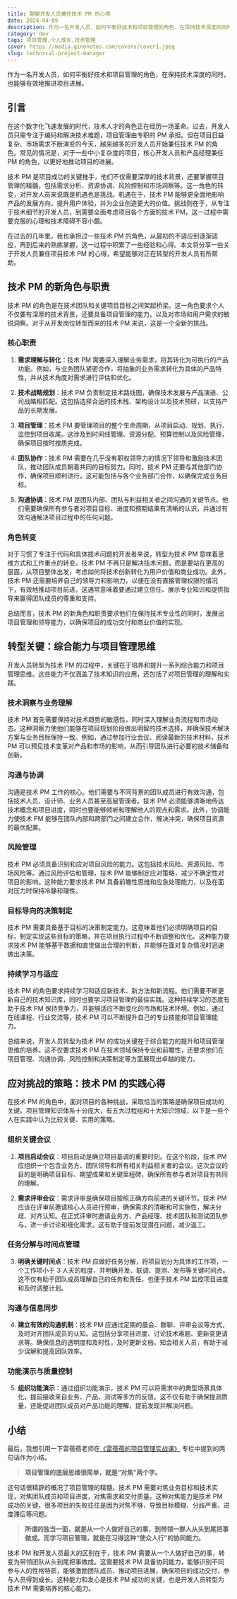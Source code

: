 ```yaml
---
title: 聊聊开发人员兼任技术 PM 的心得
date: 2024-04-09
description: 作为一名开发人员，如何平衡好技术和项目管理的角色，在保持技术深度的同时，也能够有效地推进项目进展。
category: dev
tags: 项目管理,个人成长,技术管理
cover: https://media.ginonotes.com/covers/cover1.jpeg
slug: technical-project-manager
---
```


作为一名开发人员，如何平衡好技术和项目管理的角色，在保持技术深度的同时，也能够有效地推进项目进展。

## 引言

在这个数字化飞速发展的时代，技术人才的角色正在经历一场革命。过去，开发人员只需专注于编码和解决技术难题，项目管理由专职的 PM 承担。但在项目日益复杂、市场需求不断演变的今天，越来越多的开发人员开始兼任技术 PM 的角色。常见的情况是，对于一些中小复杂度的项目，核心开发人员和产品经理兼任 PM 的角色，以更好地推动项目的进展。

技术 PM 是项目成功的关键推手，他们不仅需要深厚的技术背景，还要掌握项目管理的精髓，包括需求分析、资源协调、风险控制和市场洞察等。这一角色的转变，对开发人员来说既是机遇也是挑战。机遇在于，技术 PM 能够更全面地影响产品的发展方向，提升用户体验，并为企业创造更大的价值。挑战则在于，从专注于技术细节的开发人员，到需要全面考虑项目各个方面的技术 PM，这一过程中需要克服的心理和技术障碍不容小觑。

在过去的几年里，我也承担过一些技术 PM 的角色，从最初的不适应到逐渐适应，再到后来的熟练掌握，这一过程中积累了一些经验和心得。本文将分享一些关于开发人员兼任项目技术 PM 的心得，希望能够对正在转型的开发人员有所帮助。

## 技术 PM 的新角色与职责

技术 PM 的角色是在技术团队和关键项目目标之间架起桥梁。这一角色要求个人不仅要有深厚的技术背景，还要具备项目管理的能力，以及对市场和用户需求的敏锐洞察。对于从开发岗位转型而来的技术 PM 来说，这是一个全新的挑战。

### 核心职责

1. **需求理解与转化**：技术 PM 需要深入理解业务需求，将其转化为可执行的产品功能。例如，与业务团队紧密合作，将抽象的业务需求转化为具体的产品特性，并从技术角度对需求进行评估和优化。

2. **技术战略规划**：技术 PM 负责制定技术路线图，确保技术发展与产品演进、公司战略相匹配。这包括选择合适的技术栈、架构设计以及技术预研，以支持产品的长期发展。

3. **项目管理**：技术 PM 要管理项目的整个生命周期，从项目启动、规划、执行、监控到项目收尾。这涉及到时间线管理、资源分配、预算控制以及风险管理，确保项目按时按质完成。

4. **团队协作**：技术 PM 需要在几乎没有职权领导力的情况下领导和激励技术团队，推动团队成员朝着共同的目标努力。同时，技术 PM 还要与其他部门协作，确保项目顺利进行，这可能包括与各个业务部门合作，以确保完成业务目标。

5. **沟通协调**：技术 PM 是团队内部、团队与利益相关者之间沟通的关键节点。他们需要确保所有参与者对项目目标、进度和预期结果有清晰的认识，并通过有效沟通解决项目过程中的任何问题。

### 角色转变

对于习惯了专注于代码和具体技术问题的开发者来说，转型为技术 PM 意味着思维方式和工作重点的转变。技术 PM 不再只是解决技术问题，而是要站在更高的层面，从项目整体出发，考虑如何将技术创新转化为用户价值和商业成功。此外，技术 PM 还需要培养自己的领导力和影响力，以便在没有直接管理权限的情况下，有效地推动项目前进。这通常意味着要通过建立信任、展示专业知识和提供指导来赢得团队成员的尊重和支持。

总结而言，技术 PM 的新角色和职责要求他们在保持技术专业性的同时，发展出项目管理和领导能力，以确保项目的成功交付和商业价值的实现。

## 转型关键：综合能力与项目管理思维

开发人员转型为技术 PM 的过程中，关键在于培养和提升一系列综合能力和项目管理思维。这些能力不仅涵盖了技术知识的应用，还包括了对项目管理的理解和实践。

### 技术洞察与业务理解

技术 PM 首先需要保持对技术趋势的敏感性，同时深入理解业务流程和市场动态。这种洞察力使他们能够在项目规划阶段做出明智的技术选择，并确保技术解决方案与业务目标保持一致。例如，通过参加行业会议、阅读最新的技术材料，技术 PM 可以预见技术变革对产品和市场的影响，从而引导团队进行必要的技术储备和创新。

### 沟通与协调

沟通是技术 PM 工作的核心。他们需要与不同背景的团队成员进行有效沟通，包括技术人员、设计师、业务人员甚至高层管理者。技术 PM 必须能够清晰地传达技术概念和项目进度，同时也要能够倾听和理解他人的观点和需求。此外，协调能力使技术 PM 能够在团队内部和跨部门之间建立合作，解决冲突，确保项目资源的最优配置。

### 风险管理

技术 PM 必须具备识别和应对项目风险的能力。这包括技术风险、资源风险、市场风险等。通过风险评估和管理，技术 PM 能够制定应对策略，减少不确定性对项目的影响。这种能力要求技术 PM 具备前瞻性思维和应急处理能力，以及在面对压力时保持冷静和理性。

### 目标导向的决策制定

技术 PM 需要具备基于目标的决策制定能力。这意味着他们必须明确项目的目标，制定实现这些目标的策略，并在项目执行过程中不断调整和优化。这种能力要求技术 PM 能够基于数据和直觉做出合理的判断，并能够在面对复杂情况时迅速做出决策。

### 持续学习与适应

技术 PM 的角色要求持续学习和适应新技术、新方法和新流程。他们需要不断更新自己的技术知识库，同时也要学习项目管理的最佳实践。这种持续学习的态度有助于技术 PM 保持竞争力，并能够适应不断变化的市场和技术环境。例如，通过在线课程、行业交流等，技术 PM 可以不断提升自己的专业技能和项目管理能力。

总结来说，开发人员转型为技术 PM 的成功关键在于综合能力的提升和项目管理思维的培养。这不仅要求技术 PM 在技术领域保持专业和前瞻性，还要求他们在项目管理、沟通协调、风险控制和决策制定等方面展现出卓越的能力。

## 应对挑战的策略：技术 PM 的实践心得

在技术 PM 的角色中，面对项目的各种挑战，采取恰当的策略是确保项目成功的关键。项目管理知识体系十分庞大，有五大过程组和十大知识领域，以下是一些个人在实践中认为比较关键、实用的策略。

### 组织关键会议

1. **项目启动会议**：项目启动是确立项目基调的重要时刻。在这个阶段，技术 PM 应组织一个包含业务方、团队领导和所有相关利益相关者的会议。这次会议的目的是明确项目目标、期望成果和关键里程碑，确保所有参与者对项目有共同的理解。

2. **需求评审会议**：需求评审是确保项目按照正确方向前进的关键环节。技术 PM 应该在评审前邀请核心人员进行预审，确保需求的清晰和可实施性，解决分歧、对齐认知。在正式评审时邀请业务方、产品经理、技术团队和测试团队参与，进一步讨论和细化需求。这有助于提前发现潜在问题，减少返工。

### 任务分解与时间点管理

3. **明确关键时间点**：技术 PM 应做好任务分解，将项目划分为具体的工作项，一个工作项小于 3 人天的粒度，并明确开发、联调、提测、发布等关键时间点。这不仅有助于团队成员理解自己的任务和责任，也便于技术 PM 监控项目进度和及时调整计划。

### 沟通与信息同步

4. **建立有效的沟通机制**：技术 PM 应通过定期的晨会、群聊、评审会议等方式，及时对齐团队成员的认知。这包括分享项目进度、讨论技术难题、更新变更请求等。确保信息的透明度和及时性，及时更新文档，知会相关人员，有助于减少误解和提高团队效率。

### 功能演示与质量控制

5. **组织功能演示**：通过组织功能演示，技术 PM 可以将需求中的典型场景具体化，提前接收来自业务、产品、测试等多方的反馈。这不仅有助于确保提测质量，还能促进团队成员对产品功能的理解，提前发现并解决问题。

## 小结

最后，我想引用一下雷蓓蓓老师在[《雷蓓蓓的项目管理实战课》](https://time.geekbang.org/column/intro/100038501) 专栏中提到的两句话作为小结。

> **项目管理的底层思维很简单，就是“对焦”两个字。**

这句话很精辟的概况了项目管理的精髓。技术 PM 需要对焦业务目标和技术实现，对焦团队成员和项目进度，对焦需求和交付质量。这种对焦能力是技术 PM 成功的关键，很多项目的失败往往是因为对焦不够，导致目标模糊、分歧严重、进度滞后等问题。

> **所谓的独当一面，就是从一个人做好自己的事，到带领一群人从头到尾把事做成。而学习项目管理，就是在习得这种“使众人行”的协同能力。**

技术 PM 和开发人员最大的区别在于，技术 PM 需要从一个人做好自己的事，转变为带领团队从头到尾把事做成。这需要技术 PM 具备协同能力，能够识别不同参与人的性格特质，能够激励团队成员，推动项目进展，确保项目的成功交付，参与人员得到成长。这种能力和发心是技术 PM 成功的关键，也是开发人员转型为技术 PM 需要培养的核心能力。
